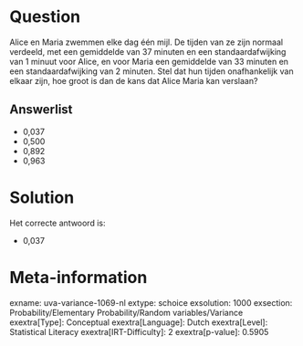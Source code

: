 Question
========

Alice en Maria zwemmen elke dag één mijl. De tijden van ze zijn normaal
verdeeld, met een gemiddelde van 37 minuten en een standaardafwijking
van 1 minuut voor Alice, en voor Maria een gemiddelde van 33 minuten en
een standaardafwijking van 2 minuten. Stel dat hun tijden onafhankelijk
van elkaar zijn, hoe groot is dan de kans dat Alice Maria kan verslaan?

Answerlist
----------

* 0,037
* 0,500
* 0,892
* 0,963

Solution
========

Het correcte antwoord is: 

* 0,037

Meta-information
================
exname: uva-variance-1069-nl
extype: schoice
exsolution: 1000
exsection: Probability/Elementary Probability/Random variables/Variance
exextra[Type]: Conceptual
exextra[Language]: Dutch
exextra[Level]: Statistical Literacy
exextra[IRT-Difficulty]: 2
exextra[p-value]: 0.5905
